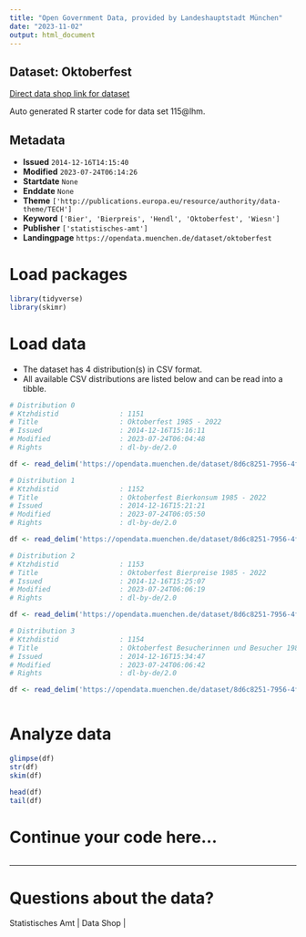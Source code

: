 ```yaml
---
title: "Open Government Data, provided by Landeshauptstadt München"
date: "2023-11-02"
output: html_document
---
```


## Dataset: Oktoberfest

[Direct data shop link for dataset](https://opendata.muenchen.de/dataset/oktoberfest)

Auto generated R starter code for data set 115@lhm.

## Metadata

- **Issued** `2014-12-16T14:15:40`
- **Modified** `2023-07-24T06:14:26`
- **Startdate** `None`
- **Enddate** `None`
- **Theme** `['http://publications.europa.eu/resource/authority/data-theme/TECH']`
- **Keyword** `['Bier', 'Bierpreis', 'Hendl', 'Oktoberfest', 'Wiesn']`
- **Publisher** `['statistisches-amt']`
- **Landingpage** `https://opendata.muenchen.de/dataset/oktoberfest`


# Load packages

```r

library(tidyverse)
library(skimr)

```

# Load data

-   The dataset has 4 distribution(s) in CSV format.
-   All available CSV distributions are listed below and can be read into a tibble.

```r

# Distribution 0
# Ktzhdistid               : 1151
# Title                    : Oktoberfest 1985 - 2022
# Issued                   : 2014-12-16T15:16:11
# Modified                 : 2023-07-24T06:04:48
# Rights                   : dl-by-de/2.0

df <- read_delim('https://opendata.muenchen.de/dataset/8d6c8251-7956-4f92-8c96-f79106aab828/resource/e0f664cf-6dd9-4743-bd2b-81a8b18bd1d2/download/oktoberfestgesamt19852022.csv')

# Distribution 1
# Ktzhdistid               : 1152
# Title                    : Oktoberfest Bierkonsum 1985 - 2022
# Issued                   : 2014-12-16T15:21:21
# Modified                 : 2023-07-24T06:05:50
# Rights                   : dl-by-de/2.0

df <- read_delim('https://opendata.muenchen.de/dataset/8d6c8251-7956-4f92-8c96-f79106aab828/resource/56a0c3c8-c2ea-4b42-bbd2-21cb72d80803/download/oktoberfestbierkonsum19852022.csv')

# Distribution 2
# Ktzhdistid               : 1153
# Title                    : Oktoberfest Bierpreise 1985 - 2022
# Issued                   : 2014-12-16T15:25:07
# Modified                 : 2023-07-24T06:06:19
# Rights                   : dl-by-de/2.0

df <- read_delim('https://opendata.muenchen.de/dataset/8d6c8251-7956-4f92-8c96-f79106aab828/resource/52fda541-c4dd-4eb6-8f2a-84ca24ffe775/download/oktoberfestbierpreis19852022.csv')

# Distribution 3
# Ktzhdistid               : 1154
# Title                    : Oktoberfest Besucherinnen und Besucher 1985 - 2022
# Issued                   : 2014-12-16T15:34:47
# Modified                 : 2023-07-24T06:06:42
# Rights                   : dl-by-de/2.0

df <- read_delim('https://opendata.muenchen.de/dataset/8d6c8251-7956-4f92-8c96-f79106aab828/resource/902cafb5-0523-4114-a46c-7cd8240b1347/download/oktoberfestbesucher19852022.csv')



```

# Analyze data

```r

glimpse(df)
str(df)
skim(df)

head(df)
tail(df)

```

# Continue your code here...

```r

```

------------------------------------------------------------------------

# Questions about the data?

Statistisches Amt | Data Shop | 
